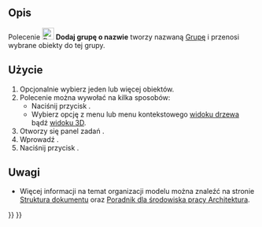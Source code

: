 <languages/>

{{Docnav/pl
|[[Draft_LayerManager/pl|Zarządzaj warstwami]]
|[[Draft_AddToGroup/pl|Dodaj do grupy]]
|[[Draft_Workbench/pl|środowisko pracy Rysunek Roboczy]]
|IconL=Draft_LayerManager.svg
|IconR=Draft_AddToGroup.svg
|IconC=Workbench_Draft.svg
}}

{{GuiCommand/pl
|Name=Draft AddNamedGroup
|Name/pl=Rysunek Roboczy: Dodaj grupę o nazwie
|MenuLocation=Narzędzia → Dodaj grupę o nazwie
|Workbenches=[[Draft_Workbench/pl|Rysunek Roboczy]]
|Shortcut=
|Version=0.20
|SeeAlso=[[Std_Group/pl|Grupa]], [[Draft_AddToGroup/pl|Dodaj do grupy]], [[Draft_AutoGroup/pl|Grupowanie automatyczne]]
}}

<span id="Description"></span>
==Opis==

Polecenie [[Image:Draft_AddNamedGroup.svg|24px]] '''Dodaj grupę o nazwie''' tworzy nazwaną [[Std_Group/pl|Grupę]] i przenosi wybrane obiekty do tej grupy.

<span id="Usage"></span>
==Użycie==

# Opcjonalnie wybierz jeden lub więcej obiektów.
# Polecenie można wywołać na kilka sposobów:
#* Naciśnij przycisk {{Button|[[Image:Draft_AddNamedGroup.svg|16px]] '''Dodaj grupę o nazwie'''}}.
#* Wybierz opcję {{MenuCommand|Narzędzia → [[Image:Draft_AddNamedGroup.svg|16px]] Dodaj grupę o nazwie}} z menu lub menu kontekstowego [[Tree_view/pl|widoku drzewa]] bądź [[3D_view/pl|widoku 3D]].
# Otworzy się panel zadań {{MenuCommand|Dodaj grupę}}.
# Wprowadź {{MenuCommand|Nazwę grupy}}.
# Naciśnij przycisk {{Button|OK}}.

<span id="Notes"></span>
==Uwagi==

* Więcej informacji na temat organizacji modelu można znaleźć na stronie [[Document_structure/pl|Struktura dokumentu]] oraz [[Arch_tutorial/pl#Porządkowanie_modelu|Poradnik dla środowiska pracy Architektura]].


{{Docnav/pl
|[[Draft_LayerManager/pl|Zarządzaj warstwami]]
|[[Draft_AddToGroup/pl|Dodaj do grupy]]
|[[Draft_Workbench/pl|środowisko pracy Rysunek Roboczy]]
|IconL=Draft_LayerManager.svg
|IconR=Draft_AddToGroup.svg
|IconC=Workbench_Draft.svg
}}

{{Draft Tools navi{{#translation:}}}}
{{Userdocnavi{{#translation:}}}}